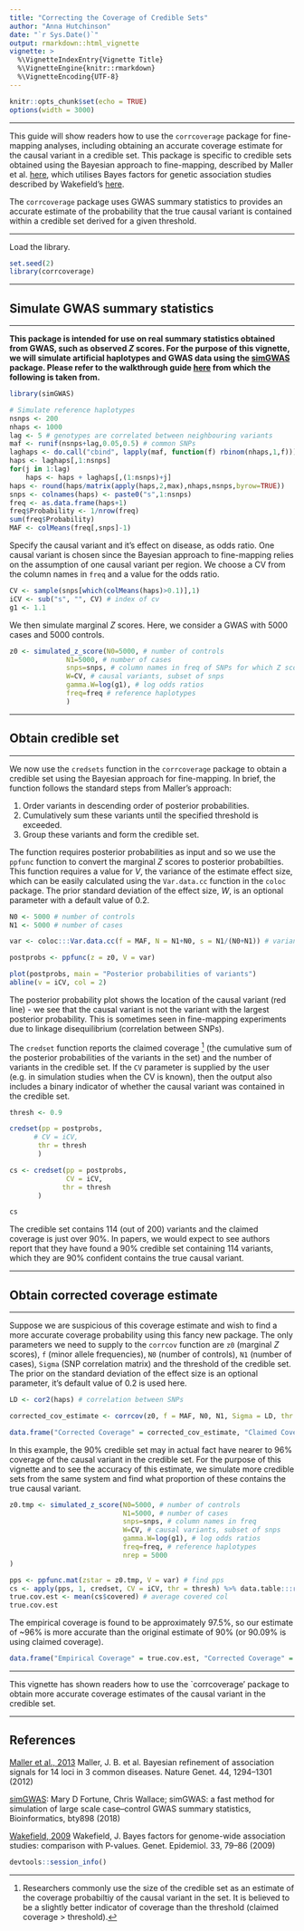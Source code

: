 ```yaml
---
title: "Correcting the Coverage of Credible Sets"
author: "Anna Hutchinson"
date: "`r Sys.Date()`"
output: rmarkdown::html_vignette
vignette: >
  %\VignetteIndexEntry{Vignette Title}
  %\VignetteEngine{knitr::rmarkdown}
  %\VignetteEncoding{UTF-8}
---
```


```r
knitr::opts_chunk$set(echo = TRUE)
options(width = 3000)
```

---

This guide will show readers how to use the `corrcoverage` package for fine-mapping analyses, including obtaining an accurate coverage estimate for the causal variant in a credible set. This package is specific to credible sets obtained using the Bayesian approach to fine-mapping, described by Maller et al. [here](https://www.ncbi.nlm.nih.gov/pubmed/23104008), which utilises Bayes factors for genetic association studies described by Wakefield's [here](https://onlinelibrary.wiley.com/doi/abs/10.1002/gepi.20359).

The `corrcoverage` package uses GWAS summary statistics to provides an accurate estimate of the probability that the true causal variant is contained within a credible set derived for a given threshold. 

---

Load the library.

```r
set.seed(2)
library(corrcoverage)
```

---

## Simulate GWAS summary statistics

---

**This package is intended for use on real summary statistics obtained from GWAS, such as observed $Z$ scores. For the purpose of this vignette, we will simulate artificial haplotypes and GWAS data using the [simGWAS](https://github.com/chr1swallace/simGWAS) package. Please refer to the walkthrough guide [here](https://chr1swallace.github.io/simGWAS/articles/intro.html) from which the following is taken from.** 

```r
library(simGWAS)
```

```r
# Simulate reference haplotypes
nsnps <- 200
nhaps <- 1000
lag <- 5 # genotypes are correlated between neighbouring variants
maf <- runif(nsnps+lag,0.05,0.5) # common SNPs
laghaps <- do.call("cbind", lapply(maf, function(f) rbinom(nhaps,1,f)))
haps <- laghaps[,1:nsnps]
for(j in 1:lag) 
    haps <- haps + laghaps[,(1:nsnps)+j]
haps <- round(haps/matrix(apply(haps,2,max),nhaps,nsnps,byrow=TRUE))
snps <- colnames(haps) <- paste0("s",1:nsnps)
freq <- as.data.frame(haps+1)
freq$Probability <- 1/nrow(freq)
sum(freq$Probability)
MAF <- colMeans(freq[,snps]-1)
```

Specify the causal variant and it's effect on disease, as odds ratio. One causal variant is chosen since the Bayesian approach to fine-mapping relies on the assumption of one causal variant per region. We choose a CV from the column names in `freq` and a value for the odds ratio.

```r
CV <- sample(snps[which(colMeans(haps)>0.1)],1)
iCV <- sub("s", "", CV) # index of cv
g1 <- 1.1
```

We then simulate marginal $Z$ scores. Here, we consider a GWAS with 5000 cases and 5000 controls. 

```r
z0 <- simulated_z_score(N0=5000, # number of controls
              N1=5000, # number of cases
              snps=snps, # column names in freq of SNPs for which Z scores should be generated
              W=CV, # causal variants, subset of snps
              gamma.W=log(g1), # log odds ratios
              freq=freq # reference haplotypes
              )
```

----

## Obtain credible set

----

We now use the `credsets` function in the `corrcoverage` package to obtain a credible set using the Bayesian approach for fine-mapping. In brief, the function follows the standard steps from Maller's approach:

1. Order variants in descending order of posterior probabilities. 
2. Cumulatively sum these variants until the specified threshold is exceeded.
3. Group these variants and form the credible set.

The function requires posterior probabilities as input and so we use the `ppfunc` function to convert the marginal $Z$ scores to posterior probabilties. This function requires a value for $V$, the variance of the estimate effect size, which can be easily calculated using the `Var.data.cc` function in the `coloc` package. The prior standard deviation of the effect size, $W$, is an optional parameter with a default value of 0.2.

```r
N0 <- 5000 # number of controls
N1 <- 5000 # number of cases

var <- coloc:::Var.data.cc(f = MAF, N = N1+N0, s = N1/(N0+N1)) # variance of estimated effect size

postprobs <- ppfunc(z = z0, V = var)

plot(postprobs, main = "Posterior probabilities of variants")
abline(v = iCV, col = 2)
```

The posterior probability plot shows the location of the causal variant (red line) - we see that the causal variant is not the variant with the largest posterior probability. This is sometimes seen in fine-mapping experiments due to linkage disequilibrium (correlation between SNPs).

The `credset` function reports the claimed coverage ^[Researchers commonly use the size of the credible set as an estimate of the coverage probabiltiy of the causal variant in the set. It is believed to be a slightly better indicator of coverage than the threshold (claimed coverage > threshold).] (the cumulative sum of the posterior probabilities of the variants in the set) and the number of variants in the credible set. If the `CV` parameter is supplied by the user (e.g. in simulation studies when the CV is known), then the output also includes a binary indicator of whether the causal variant was contained in the credible set. 

```r
thresh <- 0.9

credset(pp = postprobs,
      # CV = iCV,
       thr = thresh 
       ) 

cs <- credset(pp = postprobs,
              CV = iCV,
             thr = thresh 
       ) 

cs
```

The credible set contains 114 (out of 200) variants and the claimed coverage is just over 90%. In papers, we would expect to see authors report that they have found a 90% credible set containing 114 variants, which they are 90% confident contains the true causal variant. 

----
  
## Obtain corrected coverage estimate
  
----
  
Suppose we are suspicious of this coverage estimate and wish to find a more accurate coverage probability using this fancy new package. The only parameters we need to supply to the `corrcov` function are `z0` (marginal $Z$ scores), `f` (minor allele frequencies), `N0` (number of controls), `N1` (number of cases), `Sigma` (SNP correlation matrix) and the threshold of the credible set. The prior on the standard deviation of the effect size is an optional parameter, it's default value of $0.2$ is used here.

```r
LD <- cor2(haps) # correlation between SNPs

corrected_cov_estimate <- corrcov(z0, f = MAF, N0, N1, Sigma = LD, thr = thresh)
```

```r
data.frame("Corrected Coverage" = corrected_cov_estimate, "Claimed Coverage" = cs$claimed.cov, "Threshold" = thresh)
```

In this example, the 90% credible set may in actual fact have nearer to 96% coverage of the causal variant in the credible set. For the purpose of this vignette and to see the accuracy of this estimate, we simulate more credible sets from the same system and find what proportion of these contains the true causal variant. 

```r
z0.tmp <- simulated_z_score(N0=5000, # number of controls
                            N1=5000, # number of cases
                            snps=snps, # column names in freq
                            W=CV, # causal variants, subset of snps
                            gamma.W=log(g1), # log odds ratios
                            freq=freq, # reference haplotypes
                            nrep = 5000
)

pps <- ppfunc.mat(zstar = z0.tmp, V = var) # find pps
cs <- apply(pps, 1, credset, CV = iCV, thr = thresh) %>% data.table:::rbindlist() # form cred sets
true.cov.est <- mean(cs$covered) # average covered col
true.cov.est
```

The empirical coverage is found to be approximately 97.5%, so our estimate of ~96% is more accurate than the original estimate of 90% (or 90.09% is using claimed coverage).

```r
data.frame("Empirical Coverage" = true.cov.est, "Corrected Coverage" = corrected_cov_estimate, "Claimed Coverage" = cs$claimed.cov, "Threshold" = thresh)[1,]
```

----

This vignette has shown readers how to use the `corrcoverage' package to obtain more accurate coverage estimates of the causal variant in the credible set.

----
  
## References

[Maller et al., 2013](https://www.ncbi.nlm.nih.gov/pubmed/23104008) Maller, J. B. et al. Bayesian refinement of association signals for 14 loci in 3 common diseases. Nature Genet. 44, 1294–1301 (2012)

[simGWAS](https://github.com/chr1swallace/simGWAS): Mary D Fortune, Chris Wallace; simGWAS: a fast method for simulation of large scale case–control GWAS summary statistics, Bioinformatics, bty898 (2018)

[Wakefield, 2009](https://onlinelibrary.wiley.com/doi/abs/10.1002/gepi.20359) Wakefield, J. Bayes factors for genome-wide association studies: comparison with P-values. Genet. Epidemiol. 33, 79–86 (2009)

```r
devtools::session_info()
```

